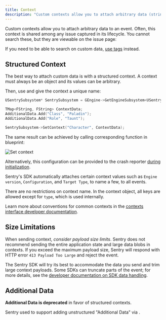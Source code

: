 ```yaml
---
title: Context
description: "Custom contexts allow you to attach arbitrary data (strings, lists, dictionaries) to an event."
---
```


Custom contexts allow you to attach arbitrary data to an event. Often, this context is shared among any issue captured in its lifecycle. You cannot search these, but they are viewable on the issue page:

<Include name="common-imgs/additional_data" />

<Note>

If you need to be able to search on custom data, [use tags](../tags) instead.

</Note>

## Structured Context

The best way to attach custom data is with a structured context. A context must always be an object and its values can be arbitrary.

Then, use <PlatformIdentifier name="set-context" /> and give the context a unique name:

```cpp
USentrySubsystem* SentrySubsystem = GEngine->GetEngineSubsystem<USentrySubsystem>();

TMap<FString, FString> ContextData;
AdditionalData.Add("Class", "Paladin");
AdditionalData.Add("Role", "Taunt");

SentrySubsystem->SetContext("Character", ContextData);
```

The same result can be achieved by calling corresponding function in blueprint:

![Set context](./unreal_set_context.png)

Alternatively, this configuration can be provided to the crash reporter [during initialization](/platforms/unreal/configuration/setup-crashreporter/#configure-attributes).

<Note>

Sentry's SDK automatically attaches certain context values such as `Engine version`, `Configuration`, and `Target Type`, to name a few, to all events.

</Note>

There are no restrictions on context name. In the context object, all keys are allowed except for `type`, which is used internally.

Learn more about conventions for common contexts in the [contexts interface developer documentation](https://develop.sentry.dev/sdk/data-model/event-payloads/contexts/).

## Size Limitations

When sending context, _consider payload size limits_. Sentry does not recommend sending the entire application state and large data blobs in contexts. If you exceed the maximum payload size, Sentry will respond with HTTP error `413 Payload Too Large` and reject the event.

The Sentry SDK will try its best to accommodate the data you send and trim large context payloads. Some SDKs can truncate parts of the event; for more details, see the [developer documentation on SDK data handling](https://develop.sentry.dev/sdk/data-handling/).

## Additional Data

**Additional Data is deprecated** in favor of structured contexts.

Sentry used to support adding unstructured "Additional Data" via <PlatformIdentifier name="set-extra" />.
